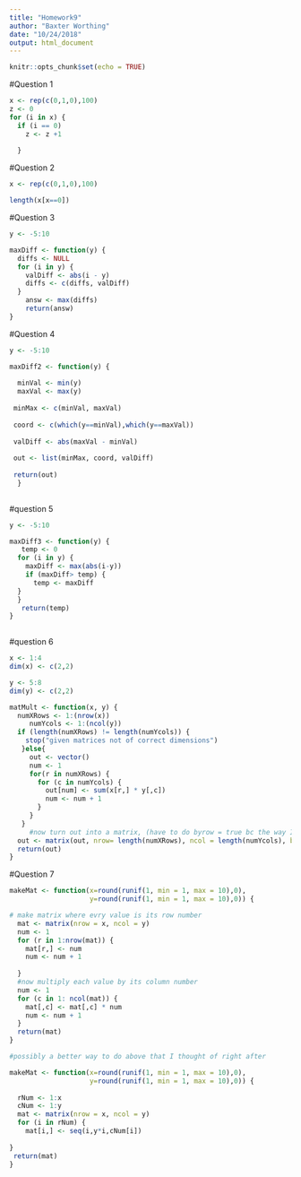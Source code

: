 ```yaml
---
title: "Homework9"
author: "Baxter Worthing"
date: "10/24/2018"
output: html_document
---
```


```r
knitr::opts_chunk$set(echo = TRUE)
```

#Question 1

```r

x <- rep(c(0,1,0),100)
z <- 0
for (i in x) {
  if (i == 0)
    z <- z +1
  
  }


```

#Question 2

```r

x <- rep(c(0,1,0),100)

length(x[x==0])
```


#Question 3 

```r

y <- -5:10

maxDiff <- function(y) {
  diffs <- NULL
  for (i in y) {
    valDiff <- abs(i - y)
    diffs <- c(diffs, valDiff)
  }
    answ <- max(diffs)
    return(answ)
}

```

#Question 4

```r

y <- -5:10

maxDiff2 <- function(y) {
 
  minVal <- min(y)
  maxVal <- max(y)
  
 minMax <- c(minVal, maxVal)
   
 coord <- c(which(y==minVal),which(y==maxVal))
  
 valDiff <- abs(maxVal - minVal)
   
 out <- list(minMax, coord, valDiff)
 
 return(out)
  }
  
```

#question 5

```r

y <- -5:10

maxDiff3 <- function(y) {
   temp <- 0
  for (i in y) {
    maxDiff <- max(abs(i-y))
    if (maxDiff> temp) {
      temp <- maxDiff
  }
  }
   return(temp)
}
  
```

#question 6
```r

x <- 1:4
dim(x) <- c(2,2)

y <- 5:8
dim(y) <- c(2,2)

matMult <- function(x, y) {
  numXRows <- 1:(nrow(x))
     numYcols <- 1:(ncol(y))
  if (length(numXRows) != length(numYcols)) {
    stop("given matrices not of correct dimensions")
   }else{
     out <- vector()
     num <- 1
     for(r in numXRows) {
       for (c in numYcols) {
         out[num] <- sum(x[r,] * y[,c])
         num <- num + 1
       }
     }
   }
     #now turn out into a matrix, (have to do byrow = true bc the way I sequentially put each value into it when it was a vector) 
  out <- matrix(out, nrow= length(numXRows), ncol = length(numYcols), byrow = TRUE)
  return(out)
}

```

#Question 7

```r

makeMat <- function(x=round(runif(1, min = 1, max = 10),0),
                    y=round(runif(1, min = 1, max = 10),0)) {

# make matrix where evry value is its row number
  mat <- matrix(nrow = x, ncol = y)
  num <- 1
  for (r in 1:nrow(mat)) {
    mat[r,] <- num
    num <- num + 1
    
  }
  #now multiply each value by its column number 
  num <- 1
  for (c in 1: ncol(mat)) {
    mat[,c] <- mat[,c] * num
    num <- num + 1
  }
  return(mat)
}
```

```r

#possibly a better way to do above that I thought of right after

makeMat <- function(x=round(runif(1, min = 1, max = 10),0),
                    y=round(runif(1, min = 1, max = 10),0)) {
  
  rNum <- 1:x
  cNum <- 1:y
  mat <- matrix(nrow = x, ncol = y)
  for (i in rNum) {
    mat[i,] <- seq(i,y*i,cNum[i])
  
} 
 return(mat)  
} 
```    
